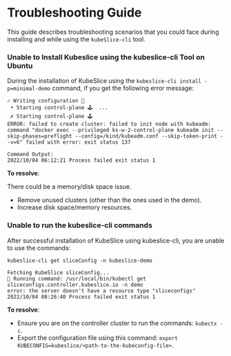 # Troubleshooting Guide

This guide describes troubleshooting scenarios that you could face during installing and while using the `kubeSlice-cli` tool.

### Unable to Install Kubeslice using the kubeslice-cli Tool on Ubuntu

During the installation of KubeSlice using the `kubeslice-cli install -p=minimal-demo` command, if you get the following error message: 

```
✓ Writing configuration 📜
 • Starting control-plane 🕹️  ...
 ✗ Starting control-plane 🕹️
ERROR: failed to create cluster: failed to init node with kubeadm: command "docker exec --privileged ks-w-2-control-plane kubeadm init --skip-phases=preflight --config=/kind/kubeadm.conf --skip-token-print --v=6" failed with error: exit status 137

Command Output:
2022/10/04 06:12:21 Process failed exit status 1
```
**To resolve**:

There could be a memory/disk space issue. 
- Remove unused clusters (other than the ones used in the demo).
- Increase disk space/memory resources.

### Unable to run the kubeslice-cli commands
After successful installation of KubeSlice using kubeslice-cli, you are unable to use the commands:

```
kubeslice-cli get sliceConfig -n kubeslice-demo
```
```
Fetching KubeSlice sliceConfig...
🏃 Running command: /usr/local/bin/kubectl get sliceconfigs.controller.kubeslice.io -n demo
error: the server doesn't have a resource type "sliceconfigs"
2022/10/04 08:26:40 Process failed exit status 1
```
**To resolve**:
- Ensure you are on the controller cluster to run the commands: `kubectx -c`.
- Export the configuration file using this command: `export KUBECONFIG=kubeslice/<path-to-the-kubeconfig-file>`.

